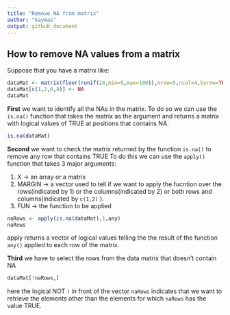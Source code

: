 ```yaml
---
title: "Remove NA from matrix"
author: "kaymas"
output: github_document
---
```


## How to remove NA values from a matrix

Suppose that you have a matrix like:
```r
dataMat <- matrix(floor(runif(20,min=5,max=100)),nrow=5,ncol=4,byrow=TRUE)
dataMat[c(1,2,6,8)] <- NA
dataMat
```

**First** we want to identify all the NAs in the matrix. To do so we can use the `is.na()` function that takes the matrix as the argument and returns a matrix with logical values of TRUE at positions that contains NA.

```r
is.na(dataMat)
```

**Second** we want to check the matrix returned by the function `is.na()` to remove any row that contains TRUE To do this we can use the `apply()` function that takes 3 major arguments: 

1. X -> an array or a matrix
1. MARGIN -> a vector used to tell if we want to apply the fucntion over the rows(indicated by 1) or the        columns(indicated by 2) or both rows and columns(indicated by `c(1,2)` ).
1. FUN -> the function to be applied

```r
naRows <- apply(is.na(dataMat),1,any)
naRows
```

apply returns a vector of logical values telling the the result of the function `any()` applied to each row of the matrix.

**Third** we have to select the rows from the data matrix that doesn't contain NA
```r
dataMat[!naRows,]
```
here the logical NOT `!` in front of the vector `naRows` indicates that we want to retrieve the elements other than the elements for which `naRows` has the value TRUE.